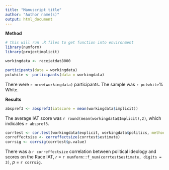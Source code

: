 ```yaml
---
title: "Manuscript title"
author: "Author name(s)"
output: html_document
---
```


**Method**

```r

# this will run .R files to get function into environment
library(numform)
library(projectimplicit)
```

```r
workingdata <- raceiatdat8000

participants(data = workingdata)
pctwhite <- participants(data = workingdata)
```

There were `r nrow(workingdata)` participants. 
The sample was `r pctwhite`% White.

**Results**

```r
abspref3 <- abspref3(iatscore = mean(workingdata$implicit))
```

The average IAT score was `r round(mean(workingdata$Implicit),2)`, which indicates `r abspref3`.

```r
corrtest <- cor.test(workingdata$explicit, workingdata$politics, method = "pearson", use = "complete.obs")
correffectsize <- correffectsize(corrtest$estimate)
corrsig <- corrsig(corrtest$p.value)
```

There was a  `r correffectsize` correlation between political ideology and scores on the Race IAT, *r* = `r numform::f_num(corrtest$estimate, digits = 3)`, *p* = `r corrsig`.
